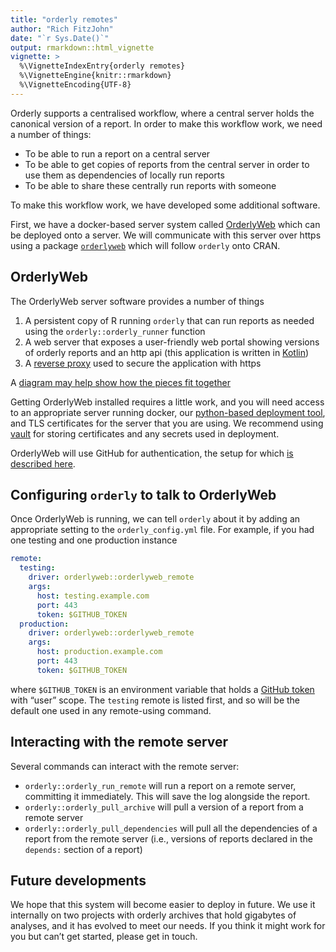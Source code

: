 ```yaml
---
title: "orderly remotes"
author: "Rich FitzJohn"
date: "`r Sys.Date()`"
output: rmarkdown::html_vignette
vignette: >
  %\VignetteIndexEntry{orderly remotes}
  %\VignetteEngine{knitr::rmarkdown}
  %\VignetteEncoding{UTF-8}
---
```


Orderly supports a centralised workflow, where a central server holds the canonical version of a report.  In order to make this workflow work, we need a number of things:

* To be able to run a report on a central server
* To be able to get copies of reports from the central server in order to use them as dependencies of locally run reports
* To be able to share these centrally run reports with someone

To make this workflow work, we have developed some additional software.

First, we have a docker-based server system called [OrderlyWeb](https://github.com/vimc/orderly-web) which can be deployed onto a server.  We will communicate with this server over https using a package [`orderlyweb`](https://github.com/vimc/orderlyweb) which will follow `orderly` onto CRAN.

## OrderlyWeb

The OrderlyWeb server software provides a number of things

1. A persistent copy of R running `orderly` that can run reports as needed using the `orderly::orderly_runner` function
2. A web server that exposes a user-friendly web portal showing versions of orderly reports and an http api (this application is written in [Kotlin](https://kotlinlang.org))
3. A [reverse proxy](https://en.wikipedia.org/wiki/Reverse_proxy) used to secure the application with https

A [diagram may help show how the pieces fit together](https://raw.githubusercontent.com/vimc/montagu-machine/master/docs/diagrams/OrderlyWeb%20architecture.png)

Getting OrderlyWeb installed requires a little work, and you will need access to an appropriate server running docker, our [python-based deployment tool](https://github.com/vimc/orderly-web-deploy/), and TLS certificates for the server that you are using.  We recommend using [vault](https://www.vaultproject.io) for storing certificates and any secrets used in deployment.

OrderlyWeb will use GitHub for authentication, the setup for which [is described here](https://github.com/vimc/orderly-web/blob/master/docs/auth.md#authenticating-with-github).

## Configuring `orderly` to talk to OrderlyWeb

Once OrderlyWeb is running, we can tell `orderly` about it by adding an appropriate setting to the `orderly_config.yml` file.  For example, if you had one testing and one production instance

```yaml
remote:
  testing:
    driver: orderlyweb::orderlyweb_remote
    args:
      host: testing.example.com
      port: 443
      token: $GITHUB_TOKEN
  production:
    driver: orderlyweb::orderlyweb_remote
    args:
      host: production.example.com
      port: 443
      token: $GITHUB_TOKEN
```

where `$GITHUB_TOKEN` is an environment variable that holds a [GitHub token](https://github.com/settings/tokens) with "user" scope.  The `testing` remote is listed first, and so will be the default one used in any remote-using command.

## Interacting with the remote server

Several commands can interact with the remote server:

* `orderly::orderly_run_remote` will run a report on a remote server, committing it immediately. This will save the log alongside the report.
* `orderly::orderly_pull_archive` will pull a version of a report from a remote server
* `orderly::orderly_pull_dependencies` will pull all the dependencies of a report from the remote server (i.e., versions of reports declared in the `depends:` section of a report)

## Future developments

We hope that this system will become easier to deploy in future.  We use it internally on two projects with orderly archives that hold gigabytes of analyses, and it has evolved to meet our needs.  If you think it might work for you but can't get started, please get in touch.
